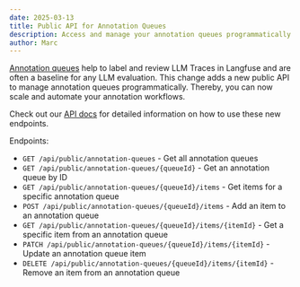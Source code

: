 ```yaml
---
date: 2025-03-13
title: Public API for Annotation Queues
description: Access and manage your annotation queues programmatically with our new Public API endpoints.
author: Marc
---
```



<ChangelogHeader />

[Annotation queues](/docs/annotation-queues) help to label and review LLM Traces in Langfuse and are often a baseline for any LLM evaluation. This change adds a new public API to manage annotation queues programmatically. Thereby, you can now scale and automate your annotation workflows.

Check out our [API docs](/docs/api) for detailed information on how to use these new endpoints.

Endpoints:

- `GET /api/public/annotation-queues` - Get all annotation queues
- `GET /api/public/annotation-queues/{queueId}` - Get an annotation queue by ID
- `GET /api/public/annotation-queues/{queueId}/items` - Get items for a specific annotation queue
- `POST /api/public/annotation-queues/{queueId}/items` - Add an item to an annotation queue
- `GET /api/public/annotation-queues/{queueId}/items/{itemId}` - Get a specific item from an annotation queue
- `PATCH /api/public/annotation-queues/{queueId}/items/{itemId}` - Update an annotation queue item
- `DELETE /api/public/annotation-queues/{queueId}/items/{itemId}` - Remove an item from an annotation queue

